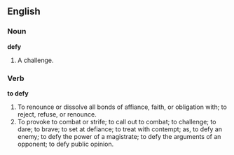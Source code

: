 ==English==

===Noun===

'''defy'''

#A challenge.

===Verb===

'''to defy'''

#To renounce or dissolve all bonds of affiance, faith, or obligation with; to reject, refuse, or renounce.
#To provoke to combat or strife; to call out to combat; to challenge; to dare; to brave; to set at defiance; to treat with contempt; as, to defy an enemy; to defy the power of a magistrate; to defy the arguments of an opponent; to defy public opinion.